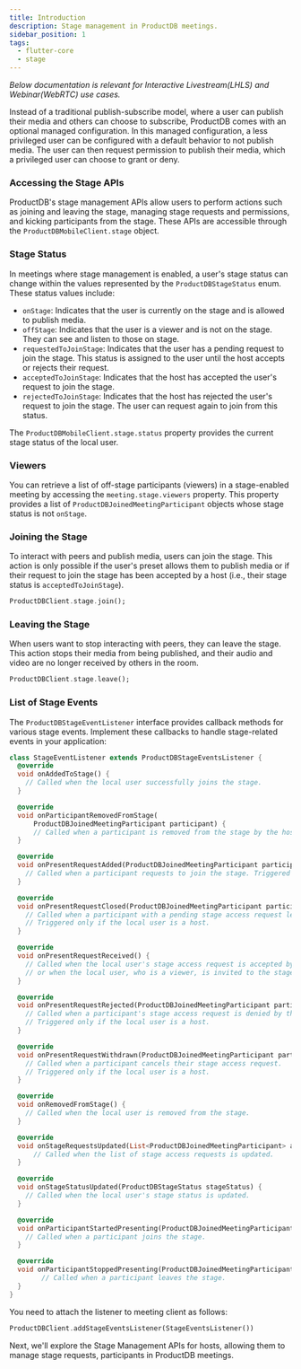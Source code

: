 ```yaml
---
title: Introduction
description: Stage management in ProductDB meetings.
sidebar_position: 1
tags:
  - flutter-core
  - stage
---
```


_Below documentation is relevant for Interactive Livestream(LHLS) and Webinar(WebRTC) use cases._

Instead of a traditional publish-subscribe model, where a user can publish their media and others can choose to subscribe, ProductDB
comes with an optional managed configuration. In this managed configuration, a less privileged user can be configured with a
default behavior to not publish media. The user can then request permission to publish their media, which a privileged user can
choose to grant or deny.

### Accessing the Stage APIs

ProductDB's stage management APIs allow users to perform actions such as joining and leaving the stage, managing stage requests and
permissions, and kicking participants from the stage. These APIs are accessible through the `ProductDBMobileClient.stage` object.

### Stage Status

In meetings where stage management is enabled, a user's stage status can change within the values represented by the `ProductDBStageStatus`
enum. These status values include:

- `onStage`: Indicates that the user is currently on the stage and is allowed to publish media.
- `offStage`: Indicates that the user is a viewer and is not on the stage. They can see and listen to those on stage.
- `requestedToJoinStage`: Indicates that the user has a pending request to join the stage. This status is assigned to the user
  until the host accepts or rejects their request.
- `acceptedToJoinStage`: Indicates that the host has accepted the user's request to join the stage.
- `rejectedToJoinStage`: Indicates that the host has rejected the user's request to join the stage. The user can request again
  to join from this status.

The `ProductDBMobileClient.stage.status` property provides the current stage status of the local user.

### Viewers

You can retrieve a list of off-stage participants (viewers) in a stage-enabled meeting by accessing the `meeting.stage.viewers`
property. This property provides a list of `ProductDBJoinedMeetingParticipant` objects whose stage status is not `onStage`.

### Joining the Stage

To interact with peers and publish media, users can join the stage. This action is only possible if the user's preset allows them
to publish media or if their request to join the stage has been accepted by a host (i.e., their stage status is `acceptedToJoinStage`).

```dart
ProductDBClient.stage.join();
```

### Leaving the Stage

When users want to stop interacting with peers, they can leave the stage. This action stops their media from being published,
and their audio and video are no longer received by others in the room.

```dart
ProductDBClient.stage.leave();
```

### List of Stage Events

The `ProductDBStageEventListener` interface provides callback methods for various stage events. Implement these callbacks to handle
stage-related events in your application:

```dart
class StageEventListener extends ProductDBStageEventsListener {
  @override
  void onAddedToStage() {
    // Called when the local user successfully joins the stage.
  }

  @override
  void onParticipantRemovedFromStage(
      ProductDBJoinedMeetingParticipant participant) {
      // Called when a participant is removed from the stage by the host.
  }

  @override
  void onPresentRequestAdded(ProductDBJoinedMeetingParticipant participant) {
    // Called when a participant requests to join the stage. Triggered only if the local user is a host.
  }

  @override
  void onPresentRequestClosed(ProductDBJoinedMeetingParticipant participant) {
    // Called when a participant with a pending stage access request leaves the meeting.
    // Triggered only if the local user is a host.
  }

  @override
  void onPresentRequestReceived() {
    // Called when the local user's stage access request is accepted by the host,
    // or when the local user, who is a viewer, is invited to the stage by the host.
  }

  @override
  void onPresentRequestRejected(ProductDBJoinedMeetingParticipant participant) {
    // Called when a participant's stage access request is denied by the host.
    // Triggered only if the local user is a host.
  }

  @override
  void onPresentRequestWithdrawn(ProductDBJoinedMeetingParticipant participant) {
    // Called when a participant cancels their stage access request.
    // Triggered only if the local user is a host.
  }

  @override
  void onRemovedFromStage() {
    // Called when the local user is removed from the stage.
  }

  @override
  void onStageRequestsUpdated(List<ProductDBJoinedMeetingParticipant> accessRequests) {
      // Called when the list of stage access requests is updated.
  }

  @override
  void onStageStatusUpdated(ProductDBStageStatus stageStatus) {
    // Called when the local user's stage status is updated.
  }

  @override
  void onParticipantStartedPresenting(ProductDBJoinedMeetingParticipant participant) {
    // Called when a participant joins the stage.
  }

  @override
  void onParticipantStoppedPresenting(ProductDBJoinedMeetingParticipant participant) {
        // Called when a participant leaves the stage.
  }
}
```

You need to attach the listener to meeting client as follows:

```dart
ProductDBClient.addStageEventsListener(StageEventsListener())
```

Next, we'll explore the Stage Management APIs for hosts, allowing them to manage stage requests, participants in ProductDB meetings.
